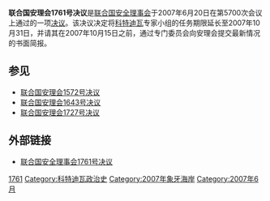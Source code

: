 {{Infobox UN resolution
|number = 1761
|organ = SC
|date = 6月20日
|year = 2007年
|meeting = 5700
|code = S/RES/1761
|document = 
|for = 15
|abstention = 0 
|against = 0
|subject = 象牙海岸局势
|result = 通过 
|image = 
|caption = 
}}

'''联合国安理会1761号决议'''是[[联合国安全理事会|联合国安全理事会]]于2007年6月20日在第5700次会议上通过的一项[[联合国安全理事会决议|决议]]。该决议决定将[[科特迪瓦|科特迪瓦]]专家小组的任务期限延长至2007年10月31日，并请其在2007年10月15日之前，通过专门委员会向安理会提交最新情况的书面简报。

==参见==
*[[联合国安理会1572号决议|联合国安理会1572号决议]]
*[[联合国安理会1643号决议|联合国安理会1643号决议]]
*[[联合国安理会1727号决议|联合国安理会1727号决议]]

==外部链接==
*[http://www.un.org/chinese/aboutun/prinorgs/sc/sres/07/s1761.htm 联合国安全理事会1761号决议] {{Wayback|url=http://www.un.org/chinese/aboutun/prinorgs/sc/sres/07/s1761.htm |date=20191208010945 }}

{{UN-stub}}
{{UNSCR 2007}}
[[Category:2007年联合国安全理事会决议|1761]]
[[Category:科特迪瓦政治史|Category:科特迪瓦政治史]]
[[Category:2007年象牙海岸|Category:2007年象牙海岸]]
[[Category:2007年6月|Category:2007年6月]]
